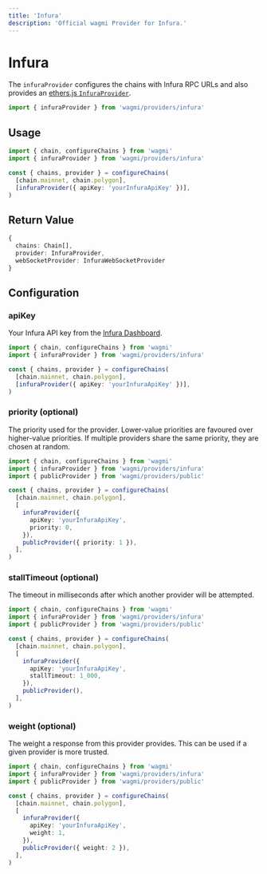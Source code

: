 ```yaml
---
title: 'Infura'
description: 'Official wagmi Provider for Infura.'
---
```



# Infura

The `infuraProvider` configures the chains with Infura RPC URLs and also provides an [ethers.js `InfuraProvider`](https://docs.ethers.io/v5/api/providers/api-providers/#InfuraProvider).

```ts
import { infuraProvider } from 'wagmi/providers/infura'
```

## Usage

```ts
import { chain, configureChains } from 'wagmi'
import { infuraProvider } from 'wagmi/providers/infura'

const { chains, provider } = configureChains(
  [chain.mainnet, chain.polygon],
  [infuraProvider({ apiKey: 'yourInfuraApiKey' })],
)
```

## Return Value

```ts
{
  chains: Chain[],
  provider: InfuraProvider,
  webSocketProvider: InfuraWebSocketProvider
}
```

## Configuration

### apiKey

Your Infura API key from the [Infura Dashboard](https://infura.io/login).

```ts {8}
import { chain, configureChains } from 'wagmi'
import { infuraProvider } from 'wagmi/providers/infura'

const { chains, provider } = configureChains(
  [chain.mainnet, chain.polygon],
  [infuraProvider({ apiKey: 'yourInfuraApiKey' })],
)
```

### priority (optional)

The priority used for the provider. Lower-value priorities are favoured over higher-value priorities. If multiple providers share the same priority, they are chosen at random.

```ts {10,12}
import { chain, configureChains } from 'wagmi'
import { infuraProvider } from 'wagmi/providers/infura'
import { publicProvider } from 'wagmi/providers/public'

const { chains, provider } = configureChains(
  [chain.mainnet, chain.polygon],
  [
    infuraProvider({
      apiKey: 'yourInfuraApiKey',
      priority: 0,
    }),
    publicProvider({ priority: 1 }),
  ],
)
```

### stallTimeout (optional)

The timeout in milliseconds after which another provider will be attempted.

```ts {10}
import { chain, configureChains } from 'wagmi'
import { infuraProvider } from 'wagmi/providers/infura'
import { publicProvider } from 'wagmi/providers/public'

const { chains, provider } = configureChains(
  [chain.mainnet, chain.polygon],
  [
    infuraProvider({
      apiKey: 'yourInfuraApiKey',
      stallTimeout: 1_000,
    }),
    publicProvider(),
  ],
)
```

### weight (optional)

The weight a response from this provider provides. This can be used if a given provider is more trusted.

```ts {10,12}
import { chain, configureChains } from 'wagmi'
import { infuraProvider } from 'wagmi/providers/infura'
import { publicProvider } from 'wagmi/providers/public'

const { chains, provider } = configureChains(
  [chain.mainnet, chain.polygon],
  [
    infuraProvider({
      apiKey: 'yourInfuraApiKey',
      weight: 1,
    }),
    publicProvider({ weight: 2 }),
  ],
)
```
